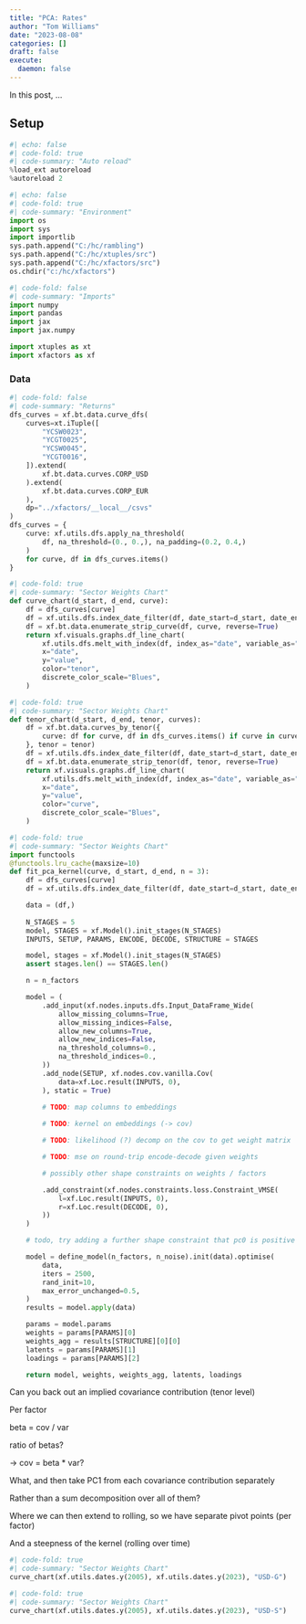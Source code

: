 ```yaml
---
title: "PCA: Rates"
author: "Tom Williams"
date: "2023-08-08"
categories: []
draft: false
execute:
  daemon: false
---
```


In this post, ...

## Setup

```python
#| echo: false
#| code-fold: true
#| code-summary: "Auto reload"
%load_ext autoreload
%autoreload 2
```

```python
#| echo: false
#| code-fold: true
#| code-summary: "Environment"
import os
import sys
import importlib
sys.path.append("C:/hc/rambling")
sys.path.append("C:/hc/xtuples/src")
sys.path.append("C:/hc/xfactors/src")
os.chdir("c:/hc/xfactors")
```

```python
#| code-fold: false
#| code-summary: "Imports"
import numpy
import pandas
import jax
import jax.numpy

import xtuples as xt
import xfactors as xf
```

### Data

```python
#| code-fold: false
#| code-summary: "Returns"
dfs_curves = xf.bt.data.curve_dfs(
    curves=xt.iTuple([
        "YCSW0023",
        "YCGT0025",
        "YCSW0045",
        "YCGT0016",
    ]).extend(
        xf.bt.data.curves.CORP_USD
    ).extend(
        xf.bt.data.curves.CORP_EUR
    ),
    dp="../xfactors/__local__/csvs"
)
dfs_curves = {
    curve: xf.utils.dfs.apply_na_threshold(
        df, na_threshold=(0., 0.,), na_padding=(0.2, 0.4,)
    )
    for curve, df in dfs_curves.items()
}
```


```python
#| code-fold: true
#| code-summary: "Sector Weights Chart"
def curve_chart(d_start, d_end, curve):
    df = dfs_curves[curve]
    df = xf.utils.dfs.index_date_filter(df, date_start=d_start, date_end=d_end)
    df = xf.bt.data.enumerate_strip_curve(df, curve, reverse=True)
    return xf.visuals.graphs.df_line_chart(
        xf.utils.dfs.melt_with_index(df, index_as="date", variable_as="tenor"),
        x="date",
        y="value",
        color="tenor",
        discrete_color_scale="Blues",
    )
```

```python
#| code-fold: true
#| code-summary: "Sector Weights Chart"
def tenor_chart(d_start, d_end, tenor, curves):
    df = xf.bt.data.curves_by_tenor({
        curve: df for curve, df in dfs_curves.items() if curve in curves
    }, tenor = tenor)
    df = xf.utils.dfs.index_date_filter(df, date_start=d_start, date_end=d_end)
    df = xf.bt.data.enumerate_strip_tenor(df, tenor, reverse=True)
    return xf.visuals.graphs.df_line_chart(
        xf.utils.dfs.melt_with_index(df, index_as="date", variable_as="curve"),
        x="date",
        y="value",
        color="curve",
        discrete_color_scale="Blues",
    )
```



```python
#| code-fold: true
#| code-summary: "Sector Weights Chart"
import functools
@functools.lru_cache(maxsize=10)
def fit_pca_kernel(curve, d_start, d_end, n = 3):
    df = dfs_curves[curve]
    df = xf.utils.dfs.index_date_filter(df, date_start=d_start, date_end=d_end)

    data = (df,)
    
    N_STAGES = 5
    model, STAGES = xf.Model().init_stages(N_STAGES)
    INPUTS, SETUP, PARAMS, ENCODE, DECODE, STRUCTURE = STAGES

    model, stages = xf.Model().init_stages(N_STAGES)
    assert stages.len() == STAGES.len()

    n = n_factors

    model = (
        .add_input(xf.nodes.inputs.dfs.Input_DataFrame_Wide(
            allow_missing_columns=True,
            allow_missing_indices=False,
            allow_new_columns=True,
            allow_new_indices=False,
            na_threshold_columns=0.,
            na_threshold_indices=0.,
        ))
        .add_node(SETUP, xf.nodes.cov.vanilla.Cov(
            data=xf.Loc.result(INPUTS, 0),
        ), static = True)
        
        # TODO: map columns to embeddings

        # TODO: kernel on embeddings (-> cov)

        # TODO: likelihood (?) decomp on the cov to get weight matrix

        # TODO: mse on round-trip encode-decode given weights

        # possibly other shape constraints on weights / factors

        .add_constraint(xf.nodes.constraints.loss.Constraint_VMSE(
            l=xf.Loc.result(INPUTS, 0),
            r=xf.Loc.result(DECODE, 0),
        ))
    )

    # todo, try adding a further shape constraint that pc0 is positive

    model = define_model(n_factors, n_noise).init(data).optimise(
        data,
        iters = 2500,
        rand_init=10, 
        max_error_unchanged=0.5,
    )
    results = model.apply(data)

    params = model.params
    weights = params[PARAMS][0]
    weights_agg = results[STRUCTURE][0][0]
    latents = params[PARAMS][1]
    loadings = params[PARAMS][2]

    return model, weights, weights_agg, latents, loadings
```


Can you back out an implied covariance contribution (tenor level)

Per factor

beta = cov / var

ratio of betas?

-> cov = beta * var?


What, and then take PC1 from each covariance contribution separately

Rather than a sum decomposition over all of them?



Where we can then extend to rolling, so we have separate pivot points (per factor)

And a steepness of the kernel (rolling over time)


```python
#| code-fold: true
#| code-summary: "Sector Weights Chart"
curve_chart(xf.utils.dates.y(2005), xf.utils.dates.y(2023), "USD-G")
```


```python
#| code-fold: true
#| code-summary: "Sector Weights Chart"
curve_chart(xf.utils.dates.y(2005), xf.utils.dates.y(2023), "USD-S")
```

